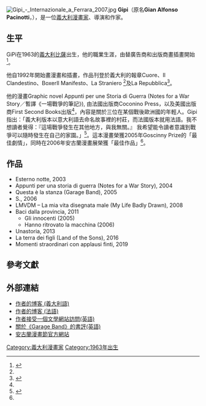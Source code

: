[[File:Gipi_-_Internazionale_a_Ferrara_2007.jpg|thumb]]
'''Gipi'''（原名'''Gian Alfonso Pacinotti'''，{{bd|1963年||||catIdx=G}}），是一位[[義大利|義大利]][[漫畫家|漫畫家]]、導演和作家。

== 生平 ==
GiPi在1963的[[義大利|義大利]][[比薩|比薩]]出生，他的職業生涯，由替廣告商和出版商畫插畫開始<ref name="lambiek.net">{{Cite web |url=http://lambiek.net/artists/g/gipi.htm |title=Comic creator: Gipi (Gianni Pacinotti)<!-- Bot generated title --> |accessdate=2009-07-08 |archive-date=2019-12-18 |archive-url=https://web.archive.org/web/20191218110307/https://www.lambiek.net/artists/g/gipi.htm |dead-url=no }}</ref>。

他自1992年開始畫漫畫和插畫，作品刊登於義大利的報章Cuore、Il Clandestino、BoxerIl Manifesto、La Straniero <ref name="lambiek.net"></ref>及La Repubblica<ref name="First Second - Creators - Gipi">{{Cite web |url=http://www.firstsecondbooks.com/gipi.html |title=First Second - Creators - Gipi<!-- Bot generated title --> |accessdate=2009-07-08 |archive-date=2008-05-17 |archive-url=https://web.archive.org/web/20080517073337/http://www.firstsecondbooks.com/gipi.html |dead-url=no }}</ref>。

他的漫畫Graphic novel Appunti per une Storia di Guerra (Notes for a War Story／暫譯《一場戰爭的筆記》), 由法國出版商Coconino Press，以及美國出版商First Second Books出版<ref name="First Second - Creators - Gipi"></ref>，內容是關於三位在某個戰後歐洲國的年輕人。Gipi指出：「義大利版本以意大利語去命名故事裡的村莊，而法國版本就用法語。我不想讀者覺得：『這場戰爭發生在其他地方，與我無關。』 我希望能令讀者意識到戰爭可以隨時發生在自己的家園。」<ref>{{Cite web |url=http://www.wordswithoutborders.org/?lab=GipiRudickInterview |title=Words Without Borders<!-- Bot generated title --> |accessdate=2009-07-08 |archive-date=2019-10-21 |archive-url=https://web.archive.org/web/20191021162916/https://www.wordswithoutborders.org/?lab=GipiRudickInterview |dead-url=no }}</ref>。這本漫畫榮獲2005年Goscinny Prize的「最佳劇情」，同時在2006年安古蘭漫畫展榮獲「最佳作品」<ref name="First Second - Creators - Gipi"></ref>。


== 作品 ==
* Esterno notte, 2003
* Appunti per una storia di guerra (Notes for a War Story), 2004
* Questa è la stanza (Garage Band), 2005
* S., 2006
* LMVDM – La mia vita disegnata male (My Life Badly Drawn), 2008
* Baci dalla provincia, 2011
** Gli innocenti (2005)
** Hanno ritrovato la macchina (2006)
* Unastoria, 2013
* La terra dei figli (Land of the Sons), 2016
* Momenti straordinari con applausi finti, 2019

== 參考文獻 ==
<references />

== 外部連結 ==
* [http://giannigipi.blogspot.com/ 作者的博客 (義大利語)] {{Wayback|url=http://giannigipi.blogspot.com/ |date=20201124174407 }}
* [http://gipifrance.blogspot.com/ 作者的博客 (法語)] {{Wayback|url=http://gipifrance.blogspot.com/ |date=20210201212633 }}
* [http://www.wordswithoutborders.org/?lab=GipiRudickInterview/ 作者接受一個文學網站訪問(英語)] {{Wayback|url=http://www.wordswithoutborders.org/?lab=GipiRudickInterview%2F |date=20190216055916 }}
* [http://www.auditoire.ch/article.php3?id_article=130/ 關於《Garage Band》的書評(英語)]{{dead link|date=2017年11月 |bot=InternetArchiveBot |fix-attempted=yes }}
* [http://www.bdangouleme.com/index.php?langue=en/ 安古蘭漫畫節官方網站]{{dead link|date=2017年11月 |bot=InternetArchiveBot |fix-attempted=yes }}

[[Category:義大利漫畫家|Category:義大利漫畫家]]
[[Category:1963年出生|Category:1963年出生]]